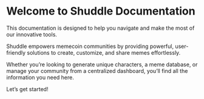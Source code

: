 # Welcome to Shuddle Documentation

This documentation is designed to help you navigate and make the most of our innovative tools.

Shuddle empowers memecoin communities by providing powerful, user-friendly solutions to create, customize, and share memes effortlessly.

Whether you’re looking to generate unique characters, a meme database, or manage your community from a centralized dashboard, you’ll find all the information you need here.

Let’s get started!

